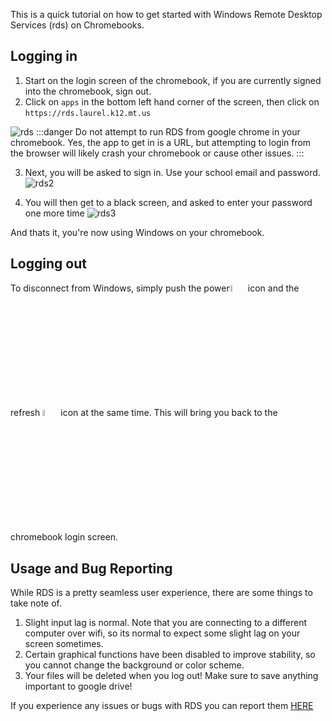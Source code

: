 This is a quick tutorial on how to get started with Windows Remote Desktop Services (rds) on Chromebooks.

## Logging in

1. Start on the login screen of the chromebook, if you are currently signed into the chromebook, sign out.
2. Click on ```apps``` in the bottom left hand corner of the screen, then click on ```https://rds.laurel.k12.mt.us```

![rds](./img/rds.jpg)
:::danger Do not attempt to run RDS from google chrome in your chromebook. Yes, the app to get in is a URL, but attempting to login from the browser will likely crash your chromebook or cause other issues.
:::

3. Next, you will be asked to sign in. Use your school email and password.
![rds2](./img/rds2.png)

4. You will then get to a black screen, and asked to enter your password one more time
![rds3](./img/rds3.png)

And thats it, you're now using Windows on your chromebook.

## Logging out

To disconnect from Windows, simply push the power<img src="https://cdn.iconscout.com/icon/free/png-256/power-1767881-1502134.png" width="5%" height="5%"/> icon and the refresh <img src="https://qph.cf2.quoracdn.net/main-qimg-ae92b32bf2255fc758cf0ea8e4b76b18.webp" width="5%" height="5%"/> icon at the same time. This will bring you back to the chromebook login screen. 

## Usage and Bug Reporting

While RDS is a pretty seamless user experience, there are some things to take note of. 
1. Slight input lag is normal. Note that you are connecting to a different computer over wifi, so its normal to expect some slight lag on your screen sometimes. 
2. Certain graphical functions have been disabled to improve stability, so you cannot change the background or color scheme.
3. Your files will be deleted when you log out! Make sure to save anything important to google drive!


If you experience any issues or bugs with RDS you can report them [HERE](https://laurelschools.atlassian.net/servicedesk/customer/portal/2/group/12/create/89)